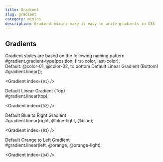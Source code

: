 ```yaml
---
title: Gradient
slug: gradient
category: mixins
description: Gradient mixins make it easy to write gradients in CSS
---
```



## Gradients

<div className={`code-block__description`}>
  Gradient styles are based on the following naming pattern
</div>

<div className="code-block">
  <CodeBlock mixinName={`gradient`}>
    #gradient.gradient-type(position, first-color, last-color);
  </CodeBlock>
</div>

<div className={`code-block__description`}>
  Default: @color-01, @color-02, to bottom
  Default Linear Gradient (Bottom)
</div>


<div className="code-block">
  <CodeBlock mixinName={`gradient`} number={`01`}>
    #gradient.linear(); 
  </CodeBlock>

  <Gradient index={`01`} />
</div>


<div className={`code-block__description`}>
  Default Linear Gradient (Top)
</div>

<div className="code-block">
  <CodeBlock mixinName={`gradient`} number={`02`}>
    #gradient.linear(top); 
  </CodeBlock>

  <Gradient index={`02`} />
</div>

<div className={`code-block__description`}>
  Default Blue to Right Gradient
</div>

<div className="code-block">
  <CodeBlock mixinName={`gradient`} number={`03`}>
    #gradient.linear(right, @blue-light, @blue); 
  </CodeBlock>

  <Gradient index={`03`} />
</div>

<div className={`code-block__description`}>
  Default Orange to Left Gradient
</div>

<div className="code-block">
  <CodeBlock mixinName={`gradient`} number={`04`}>
    #gradient.linear(left, @orange, @orange-light);
  </CodeBlock>

  <Gradient index={`04`} />
</div>


